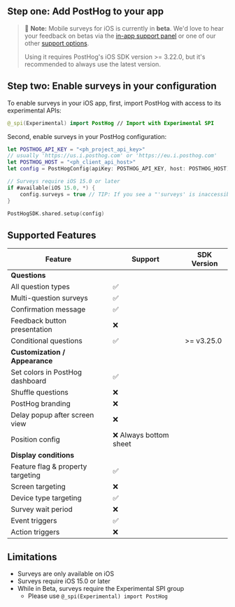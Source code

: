 ## Step one: Add PostHog to your app

> 🚧 **Note:** Mobile surveys for iOS is currently in **beta**. We'd love to hear your feedback on betas via the [in-app support panel](https://us.posthog.com#panel=support%3Afeedback%3Asurveys%3Alow%3Atrue) or one of our other [support options](/docs/support-options).
>
> Using it requires PostHog's iOS SDK version >= 3.22.0, but it's recommended to always use the latest version.


<IOSInstall />


## Step two: Enable surveys in your configuration

To enable surveys in your iOS app, first, import PostHog with access to its experimental APIs:

```swift
@_spi(Experimental) import PostHog // Import with Experimental SPI
```

Second, enable surveys in your PostHog configuration:

```swift
let POSTHOG_API_KEY = "<ph_project_api_key>"
// usually 'https://us.i.posthog.com' or 'https://eu.i.posthog.com'
let POSTHOG_HOST = "<ph_client_api_host>"
let config = PostHogConfig(apiKey: POSTHOG_API_KEY, host: POSTHOG_HOST) // TIP: host is optional if you use https://us.i.posthog.com

// Surveys require iOS 15.0 or later
if #available(iOS 15.0, *) {
    config.surveys = true // TIP: If you see a "'surveys' is inaccessible due to '@_spi' protection level" build error, please see step 1 above.
}

PostHogSDK.shared.setup(config)
```

## Supported Features

| Feature                           | Support                            | SDK Version                        |
| --------------------------------- | ---------------------------------- |------------------------------------|
| **Questions**                                                                                               |
| All question types                | ✅                                 |                                    |
| Multi-question surveys            | ✅                                 |                                    |
| Confirmation message              | ✅                                 |                                    |
| Feedback button presentation      | ❌                                 |                                    |
| Conditional questions             | ✅                                 | >= v3.25.0                         |
| **Customization / Appearance**                                                                              |
| Set colors in PostHog dashboard   | ✅                                 |                                    |
| Shuffle questions                 | ❌                                 |                                    |
| PostHog branding                  | ❌                                 |                                    |
| Delay popup after screen view     | ❌                                 |                                    |
| Position config                   | ❌ Always bottom sheet             |                                    |
| **Display conditions**                                                                                      |
| Feature flag & property targeting | ✅                                 |                                    |
| Screen targeting                  | ❌                                 |                                    |
| Device type targeting             | ✅                                 |                                    |
| Survey wait period                | ❌                                 |                                    |
| Event triggers                    | ✅                                 |                                    |
| Action triggers                   | ❌                                 |                                    |

## Limitations

- Surveys are only available on iOS
- Surveys require iOS 15.0 or later
- While in Beta, surveys require the Experimental SPI group 
    - Please use `@_spi(Experimental) import PostHog`
